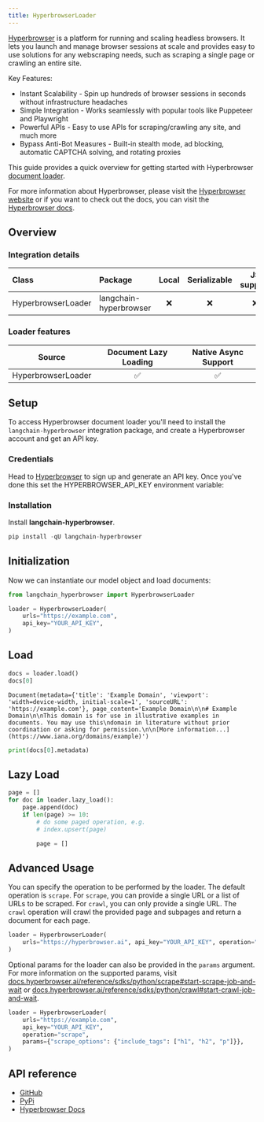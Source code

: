 ```yaml
---
title: HyperbrowserLoader
---
```


[Hyperbrowser](https://hyperbrowser.ai) is a platform for running and scaling headless browsers. It lets you launch and manage browser sessions at scale and provides easy to use solutions for any webscraping needs, such as scraping a single page or crawling an entire site.

Key Features:

- Instant Scalability - Spin up hundreds of browser sessions in seconds without infrastructure headaches
- Simple Integration - Works seamlessly with popular tools like Puppeteer and Playwright
- Powerful APIs - Easy to use APIs for scraping/crawling any site, and much more
- Bypass Anti-Bot Measures - Built-in stealth mode, ad blocking, automatic CAPTCHA solving, and rotating proxies

This guide provides a quick overview for getting started with Hyperbrowser [document loader](https://python.langchain.com/docs/concepts/#document-loaders).

For more information about Hyperbrowser, please visit the [Hyperbrowser website](https://hyperbrowser.ai) or if you want to check out the docs, you can visit the [Hyperbrowser docs](https://docs.hyperbrowser.ai).

## Overview

### Integration details

| Class | Package | Local | Serializable | JS support|
| :--- | :--- | :---: | :---: |  :---: |
| HyperbrowserLoader | langchain-hyperbrowser | ❌ | ❌ | ❌ |

### Loader features

| Source | Document Lazy Loading | Native Async Support |
| :---: | :---: | :---: |
| HyperbrowserLoader | ✅ | ✅ |

## Setup

To access Hyperbrowser document loader you'll need to install the `langchain-hyperbrowser` integration package, and create a Hyperbrowser account and get an API key.

### Credentials

Head to [Hyperbrowser](https://app.hyperbrowser.ai/) to sign up and generate an API key. Once you've done this set the HYPERBROWSER_API_KEY environment variable:

### Installation

Install **langchain-hyperbrowser**.

```python
pip install -qU langchain-hyperbrowser
```

## Initialization

Now we can instantiate our model object and load documents:

```python
from langchain_hyperbrowser import HyperbrowserLoader

loader = HyperbrowserLoader(
    urls="https://example.com",
    api_key="YOUR_API_KEY",
)
```

## Load

```python
docs = loader.load()
docs[0]
```

```output
Document(metadata={'title': 'Example Domain', 'viewport': 'width=device-width, initial-scale=1', 'sourceURL': 'https://example.com'}, page_content='Example Domain\n\n# Example Domain\n\nThis domain is for use in illustrative examples in documents. You may use this\ndomain in literature without prior coordination or asking for permission.\n\n[More information...](https://www.iana.org/domains/example)')
```

```python
print(docs[0].metadata)
```

## Lazy Load

```python
page = []
for doc in loader.lazy_load():
    page.append(doc)
    if len(page) >= 10:
        # do some paged operation, e.g.
        # index.upsert(page)

        page = []
```

## Advanced Usage

You can specify the operation to be performed by the loader. The default operation is `scrape`. For `scrape`, you can provide a single URL or a list of URLs to be scraped. For `crawl`, you can only provide a single URL. The `crawl` operation will crawl the provided page and subpages and return a document for each page.

```python
loader = HyperbrowserLoader(
    urls="https://hyperbrowser.ai", api_key="YOUR_API_KEY", operation="crawl"
)
```

Optional params for the loader can also be provided in the `params` argument. For more information on the supported params, visit [docs.hyperbrowser.ai/reference/sdks/python/scrape#start-scrape-job-and-wait](https://docs.hyperbrowser.ai/reference/sdks/python/scrape#start-scrape-job-and-wait) or [docs.hyperbrowser.ai/reference/sdks/python/crawl#start-crawl-job-and-wait](https://docs.hyperbrowser.ai/reference/sdks/python/crawl#start-crawl-job-and-wait).

```python
loader = HyperbrowserLoader(
    urls="https://example.com",
    api_key="YOUR_API_KEY",
    operation="scrape",
    params={"scrape_options": {"include_tags": ["h1", "h2", "p"]}},
)
```

## API reference

- [GitHub](https://github.com/hyperbrowserai/langchain-hyperbrowser/)
- [PyPi](https://pypi.org/project/langchain-hyperbrowser/)
- [Hyperbrowser Docs](https://docs.hyperbrowser.ai/)
